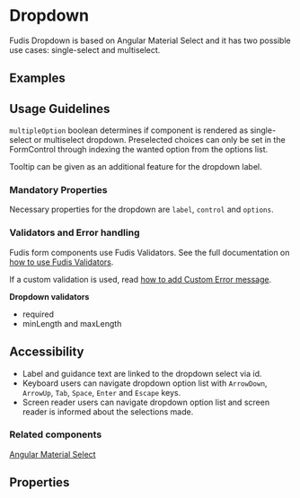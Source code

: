 
<Meta title="Components/Dropdown" />

# Dropdown

Fudis Dropdown is based on Angular Material Select and it has two possible use cases: single-select and multiselect.

## Examples

<Canvas of={DropdownStories.SingleSelect}></Canvas>
<Canvas of={DropdownStories.MultiSelect}></Canvas>

## Usage Guidelines

`multipleOption` boolean determines if component is rendered as single-select or multiselect dropdown. Preselected choices can only be set in the FormControl through indexing the wanted option from the options list.  

Tooltip can be given as an additional feature for the dropdown label.

### Mandatory Properties

Necessary properties for the dropdown are `label`, `control` and `options`.

### Validators and Error handling

Fudis form components use Fudis Validators. See the full documentation on [how to use Fudis Validators](/docs/utilities-validators--documentation). 

If a custom validation is used, read [how to add Custom Error message](/docs/components-form-error-message--documentation).

**Dropdown validators**
- required
- minLength and maxLength

## Accessibility

- Label and guidance text are linked to the dropdown select via id.
- Keyboard users can navigate dropdown option list with <code>ArrowDown</code>, <code>ArrowUp</code>, <code>Tab</code>, <code>Space</code>, <code>Enter</code> and <code>Escape</code> keys.
- Screen reader users can navigate dropdown option list and screen reader is informed about the selections made.

### Related components

[Angular Material Select](https://material.angular.io/components/select/overview)

## Properties

<ArgTypes of={DropdownComponent} />
